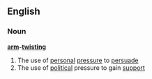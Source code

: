 ==English==
===Noun===
'''[[arm]]-[[twisting]]'''
#The use of [[personal]] [[pressure]] to [[persuade]]
#The use of [[political]] pressure to gain [[support]]